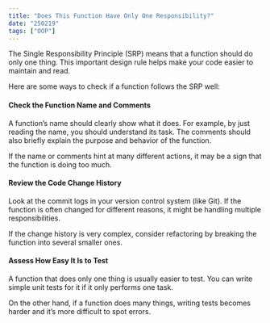 ```yaml
---
title: "Does This Function Have Only One Responsibility?"
date: "250219"
tags: ["OOP"]
---
```


The Single Responsibility Principle (SRP) means that a function should do only one thing. This important design rule helps make your code easier to maintain and read.

Here are some ways to check if a function follows the SRP well:

#### Check the Function Name and Comments

A function’s name should clearly show what it does. For example, by just reading the name, you should understand its task. The comments should also briefly explain the purpose and behavior of the function.

If the name or comments hint at many different actions, it may be a sign that the function is doing too much.

#### Review the Code Change History

Look at the commit logs in your version control system (like Git). If the function is often changed for different reasons, it might be handling multiple responsibilities.

If the change history is very complex, consider refactoring by breaking the function into several smaller ones.

#### Assess How Easy It Is to Test

A function that does only one thing is usually easier to test. You can write simple unit tests for it if it only performs one task.

On the other hand, if a function does many things, writing tests becomes harder and it’s more difficult to spot errors.
